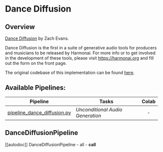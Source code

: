 <!--Copyright 2022 The HuggingFace Team. All rights reserved.

Licensed under the Apache License, Version 2.0 (the "License"); you may not use this file except in compliance with
the License. You may obtain a copy of the License at

http://www.apache.org/licenses/LICENSE-2.0

Unless required by applicable law or agreed to in writing, software distributed under the License is distributed on
an "AS IS" BASIS, WITHOUT WARRANTIES OR CONDITIONS OF ANY KIND, either express or implied. See the License for the
specific language governing permissions and limitations under the License.
-->

# Dance Diffusion

## Overview

[Dance Diffusion](https://github.com/Harmonai-org/sample-generator) by Zach Evans.

Dance Diffusion is the first in a suite of generative audio tools for producers and musicians to be released by Harmonai.
For more info or to get involved in the development of these tools, please visit https://harmonai.org and fill out the form on the front page.

The original codebase of this implementation can be found [here](https://github.com/Harmonai-org/sample-generator).

## Available Pipelines:

| Pipeline | Tasks | Colab
|---|---|:---:|
| [pipeline_dance_diffusion.py](https://github.com/huggingface/diffusers/blob/main/src/diffusers/pipelines/dance_diffusion/pipeline_dance_diffusion.py) | *Unconditional Audio Generation* | - |


## DanceDiffusionPipeline
[[autodoc]] DanceDiffusionPipeline
	- all
	- __call__

